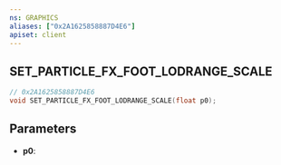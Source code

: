 ```yaml
---
ns: GRAPHICS
aliases: ["0x2A1625858887D4E6"]
apiset: client
---
```

## SET_PARTICLE_FX_FOOT_LODRANGE_SCALE

```c
// 0x2A1625858887D4E6
void SET_PARTICLE_FX_FOOT_LODRANGE_SCALE(float p0);
```


## Parameters
* **p0**: